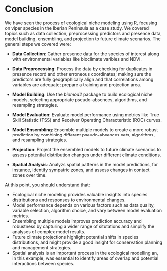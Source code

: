 # Conclusion

We have seen the process of ecological niche modeling using R, focusing on viper species in the Iberian Peninsula as a case study. We covered topics such as data collection, preprocessing predictors and presence data, model building, ensembling, and projection to future climate scenarios. The general steps we covered were:

* **Data Collection**: Gather presence data for the species of interest along with environmental variables like bioclimate varibles and NDVI.

* **Data Preprocessing**: Process the data by checking for duplicates in presence record and other erroneous coordinates; making sure the predictors are fully geographically align and that correlations among variables are adequate; prepare a training and projection area.

* **Model Building**: Use the *biomod2* package to build ecological niche models, selecting appropriate pseudo-absences, algorithms, and resampling strategies.

* **Model Evaluation**: Evaluate model performance using metrics like True Skill Statistic (TSS) and Receiver Operating Characteristic (ROC) curves.

* **Model Ensembling**: Ensemble multiple models to create a more robust prediction by combining different pseudo-absences sets, algorithms, and resampling strategies.

* **Projection**: Project the ensembled models to future climate scenarios to assess potential distribution changes under different climate conditions.

* **Spatial Analysis**: Analyzs spatial patterns in the model predictions, for instance, identify sympatric zones, and assess changes in contact zones over time.

At this point, you should understand that:

* Ecological niche modeling provides valuable insights into species distributions and responses to environmental changes.
* Model performance depends on various factors such as data quality, variable selection, algorithm choice, and vary between model evaluation metrics.
* Ensembling multiple models improves prediction accuracy and robustness by capturing a wider range of situtations and simplify the analyses of complex model results.
* Future climate projections highlight potential shifts in species distributions, and might provide a good insight for conservation planning and management strategies.
* Spatial analysis is an important process in the ecological modelling an, in this example, was essential to identify areas of overlap and potential interactions between species.
